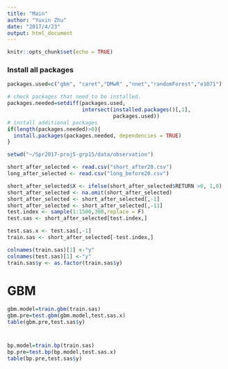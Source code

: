 ```yaml
---
title: "Main"
author: "Yuxin Zhu"
date: "2017/4/23"
output: html_document
---
```


```r
knitr::opts_chunk$set(echo = TRUE)
```

### Install all packages
```r
packages.used=c("gbm", "caret","DMwR" ,"nnet","randomForest","e1071")

# check packages that need to be installed.
packages.needed=setdiff(packages.used, 
                        intersect(installed.packages()[,1], 
                                  packages.used))
# install additional packages
if(length(packages.needed)>0){
  install.packages(packages.needed, dependencies = TRUE)
}
```


```r
setwd("~/Spr2017-proj5-grp15/data/observation")


```

```r
short_after_selected <- read.csv("short_after20.csv")
long_after_selected <- read.csv("long_before20.csv")
```

```r
short_after_selected$X <- ifelse(short_after_selected$RETURN >0, 1,0)
short_after_selected <- na.omit(short_after_selected)
short_after_selected <- short_after_selected[,-1]
short_after_selected <- short_after_selected[,-11]
test.index <- sample(1:1500,300,replace = F)
test.sas <- short_after_selected[test.index,]

test.sas.x <- test.sas[,-1]
train.sas <- short_after_selected[-test.index,]

colnames(train.sas)[1] <-"y"
colnames(test.sas)[1] <-"y"
train.sas$y <- as.factor(train.sas$y)
```


# GBM
```r
gbm.model=train.gbm(train.sas)
gbm.pre=test.gbm(gbm.model,test.sas.x)
table(gbm.pre,test.sas$y)
```

# 
```r
bp.model=train.bp(train.sas)
bp.pre=test.bp(bp.model,test.sas.x)
table(bp.pre,test.sas$y)
```

```r

```

```r

```

```r

```

```r

```

```r

```

